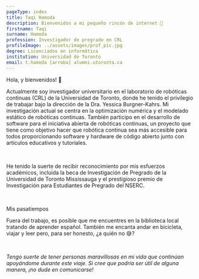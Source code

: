 ```yaml
---
pageType: index
title: Taqi Hamoda
description: Bienvenidos a mi pequeño rincón de internet 🌱
firstname: Taqi
surname: Hamoda
profession: Investigador de pregrado en CRL
profileImage: ../assets/images/prof_pic.jpg
degree: Licenciados en informática
institution: Universidad de Toronto
email: t.hamoda [arroba] alumni.utoronto.ca
---
```


<Text as='h2' fontSize='3xl'>Hola, y bienvenidos! 👋</Text>

<Text>Actualmente soy investigador universitario en el <Link color='teal.500' href='https://crl.utm.utoronto.ca/'>laboratorio de robóticas continuas (CRL)</Link> de la Universidad de Toronto, donde he tenido el privilegio de trabajar bajo la dirección de la <Link color='teal.500' href='https://www.cs.toronto.edu/~jbk/'>Dra. Yessica Burgner-Kahrs</Link>. Mi investigación actual se centra en la optimización numérica y el modelado estático de robóticas continuas. También participo en el desarrollo de software para <Link color='teal.500' href='https://www.opencontinuumrobotics.com/'>el iniciativa abierta de robóticas continuas</Link>, un proyecto que tiene como objetivo hacer que robótica continua sea más accesible para todos proporcionando software y hardware de código abierto junto con artículos educativos y tutoriales.</Text>

<br/>

<Text>He tenido la suerte de recibir reconocimiento por mis esfuerzos académicos, incluida la <Link color='teal.500' href='https://www.utm.utoronto.ca/dean/awards-grants/undergraduate-awards-grants/utm-undergraduate-research-grants'>beca de Investigación de Pregrado de la Universidad de Toronto Mississauga</Link> y el prestigioso <Link color='teal.500' href='https://www.nserc-crsng.gc.ca/students-etudiants/ug-pc/usra-brpc_eng.asp'>premio de Investigación para Estudiantes de Pregrado del NSERC</Link>.</Text>

<br/>

<Text as='h3' fontSize='2xl'>Mis pasatiempos</Text>

Fuera del trabajo, es posible que me encuentres en la biblioteca local tratando de aprender español. También me encanta andar en bicicleta, viajar y leer pero, para ser honesto, ¿a quién no 😅?

<br/>

*Tengo suerte de tener personas maravillosas en mi vida que continúan apoyándome durante este viaje. Si cree que podría ser útil de alguna manera, ¡no dude en comunicarse!*

